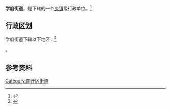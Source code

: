 {{中国乡级行政区
|景观照片文件名 = 天津大学南开大学联合研究大厦201608.jpg
|景观照片描述 = [[天津大学|天津大学]]与[[南开大学|南开大学]]交界处的天南大联合研究大厦
|汉语拼音 = 
|其他语言 = 
|其他语言名称 = 
|旧称 = 
|地名出处 = 
|位置图文件名 = 
|位置图描述 = 
|自定义图片= 
|建置时间 = 
|政府驻地 = 
|毗邻 = 
|总面积 = 
|总人口 = 
|总人口年份 = 
|户籍人口 = 
|户籍人口年份 = 
|常住人口 = 
|常住人口年份 = 
|人口密度 = 
|GDP = 
|GDP年份 = 
|邮政编码 = 
|电话区号 = 22
|官方网站 = 
|网站名称 = 
|12/01/04/006/000}}

'''学府街道'''，是{{PRC admin/fullname|12/01/04/006/000|3}}下辖的一个[[乡镇|乡镇]]级行政单位。<ref>{{PRC admin/ref sgc|{{PRC admin/parent|12/01/04/006/000}}}}</ref>

== 行政区划 ==

学府街道下辖以下地区：<ref>{{PRC admin/ref sgc|12/01/04/006/000}}</ref>

{{PRC admin/children|12/01/04/006/000}}。

== 参考资料 ==

{{Reflist|2}}

{{天津市南开区行政区划}}
{{天津行政区划小作品}}

[[Category:南开区街道|Category:南开区街道]]